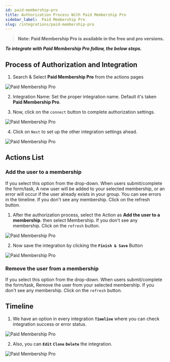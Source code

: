 ```yaml
---
id: paid-membership-pro
title: Authorization Process With Paid Membership Pro
sidebar_label:  Paid Membership Pro
slug: /integrations/paid-membership-pro
---
```



> **Note: Paid Membership Pro is available in the free and pro versions.**

***To integrate with Paid Membership Pro follow, the below steps.***

## Process of Authorization and Integration


1.	Search & Select **Paid Membership Pro** from the actions pages
 <Image src="actions/paid-membership-pro/select-action" alt="Paid Membership Pro" w="1020" h="350" />

2. Integration Name: Set the proper integration name. Default it's taken **Paid Membership Pro**.

3. Now, click on the `connect` button to complete authorization settings.

 <Image src="actions/paid-membership-pro/connect-button" alt="Paid Membership Pro" w="1020" h="350" />

4.	Click on `Next` to set up the other integration settings ahead.

 <Image src="actions/paid-membership-pro/authorize" alt="Paid Membership Pro" w="1020" h="350" />

## Actions List
### Add the user to a membership 
If you select this option from the drop-down. When users submit/complete the form/task, A new user will be added to your selected membership, or an error will occur if the user already exists in your group. You can see errors in the timeline. If you don't see any membership. Click on the refresh button.

1.	After the authorization process, select the Action as **Add the user to a membership**. then select Membership. If you don't see any membership. Click on the `refresh` button.
  
 <Image src="actions/paid-membership-pro/select-dropdown-add-user" alt="Paid Membership Pro" w="1020" h="350" />

2. Now save the integration by clicking the **`Finish & Save`** Button

 <Image src="actions/paid-membership-pro/finish-save" alt="Paid Membership Pro" w="1020" h="350" />

### Remove the user from a membership
If you select this option from the drop-down. When users submit/complete the form/task, Remove the user from your selected membership. If you don't see any membership. Click on the `refresh` button.

## Timeline

1. We have an option in every integration **`Timeline`** where you can check integration success or error status.
 <Image src="actions/paid-membership-pro/paid-membership-pro-timeline" alt="Paid Membership Pro" w="1020" h="350" />

2. Also, you can **`Edit`** **`Clone`** **`Delete`** the integration.

 <Image src="actions/paid-membership-pro/paid-membership-pro-option" alt="Paid Membership Pro" w="1020" h="350" />



<Feedback/>